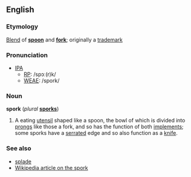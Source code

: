 ==English==
===Etymology===
[[Blend]] of '''[[spoon]]''' and '''[[fork]]'''; originally a [[trademark]]

=== Pronunciation ===
*[[IPA]]
**[[RP]]: /spɔː(r)k/
**[[WEAE]]: /spork/

=== Noun ===
'''spork''' (''plural'' '''[[sporks]]''')

# A eating [[utensil]] shaped like a spoon, the bowl of which is divided into [[prong]]s like those a fork, and so has the function of both [[implement]]s; some sporks have a [[serrated]] edge and so also function as a [[knife]].

===See also===
*[[splade]]
*[[w:spork|Wikipedia article on the spork]]